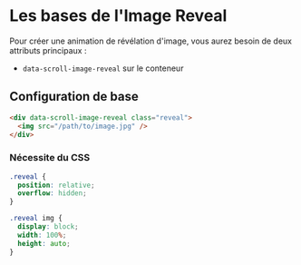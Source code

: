 # Les bases de l'Image Reveal


Pour créer une animation de révélation d'image, vous aurez besoin de deux attributs principaux :
- `data-scroll-image-reveal` sur le conteneur

## Configuration de base

```html
<div data-scroll-image-reveal class="reveal">
  <img src="/path/to/image.jpg" />
</div>
```

### Nécessite du CSS
```css
.reveal {
  position: relative;
  overflow: hidden;
}

.reveal img {
  display: block;
  width: 100%;
  height: auto;
}
```

<NxImageReveal
  axis="y"
  duration={2}
  src="/images/demo-1.jpg"
/>

